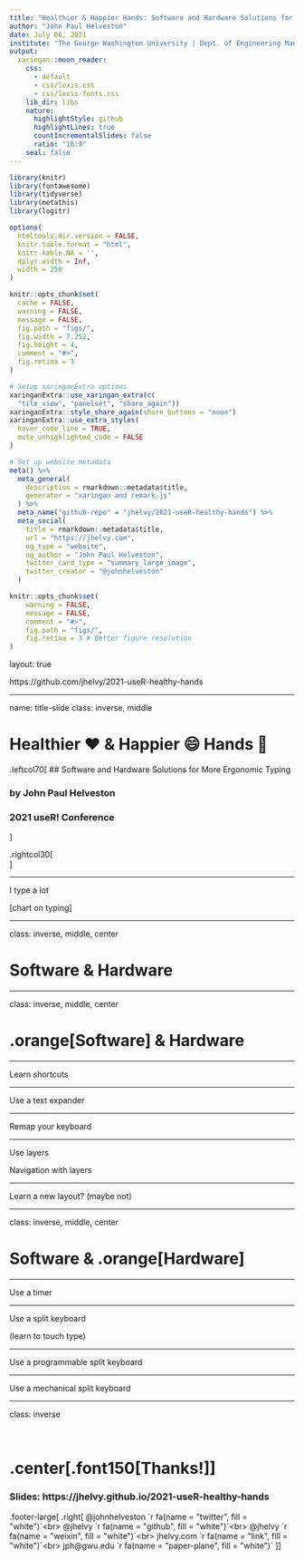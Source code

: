 ```yaml
---
title: "Healthier & Happier Hands: Software and Hardware Solutions for More Ergonomic Typing"
author: "John Paul Helveston"
date: July 06, 2021
institute: "The George Washington University | Dept. of Engineering Management and Systems Engineering"
output:
  xaringan::moon_reader:
    css:
      - default
      - css/lexis.css
      - css/lexis-fonts.css
    lib_dir: libs
    nature:
      highlightStyle: github
      highlightLines: true
      countIncrementalSlides: false
      ratio: "16:9"
    seal: false
---
```


```r
library(knitr)
library(fontawesome)
library(tidyverse)
library(metathis)
library(logitr)

options(
  htmltools.dir.version = FALSE,
  knitr.table.format = "html",
  knitr.kable.NA = '',
  dplyr.width = Inf,
  width = 250
)

knitr::opts_chunk$set(
  cache = FALSE,
  warning = FALSE,
  message = FALSE,
  fig.path = "figs/",
  fig.width = 7.252,
  fig.height = 4,
  comment = "#>",
  fig.retina = 3
)

# Setup xaringanExtra options
xaringanExtra::use_xaringan_extra(c(
  "tile_view", "panelset", "share_again"))
xaringanExtra::style_share_again(share_buttons = "none")
xaringanExtra::use_extra_styles(
  hover_code_line = TRUE,
  mute_unhighlighted_code = FALSE
)

# Set up website metadata
meta() %>%
  meta_general(
    description = rmarkdown::metadata$title,
    generator = "xaringan and remark.js"
  ) %>%
  meta_name("github-repo" = "jhelvy/2021-useR-healthy-hands") %>%
  meta_social(
    title = rmarkdown::metadata$title,
    url = "https://jhelvy.com",
    og_type = "website",
    og_author = "John Paul Helveston",
    twitter_card_type = "summary_large_image",
    twitter_creator = "@johnhelveston"
  )

knitr::opts_chunk$set(
    warning = FALSE,
    message = FALSE,
    comment = "#>",
    fig.path = "figs/",
    fig.retina = 3 # Better figure resolution
)
```

layout: true

<!-- this adds the link footer to all slides, depends on my-footer class in css-->

<div class="footer-small">
<span>
https://github.com/jhelvy/2021-useR-healthy-hands
</span>
</div>

---

name: title-slide
class: inverse, middle

# Healthier ❤️ & Happier 😄 Hands 🙌

.leftcol70[
## Software and Hardware Solutions for More Ergonomic Typing

### by John Paul Helveston

### 2021 useR! Conference
]

.rightcol30[
<br><center>
<img src="images/user-logo-color.png">
</center>
]

---

I type a lot

[chart on typing]

---

class: inverse, middle, center

# Software & Hardware

---

class: inverse, middle, center

# .orange[Software] & Hardware

---

Learn shortcuts

---

Use a text expander

---

Remap your keyboard

---

Use layers

Navigation with layers

---

Learn a new layout?
(maybe not)

---

class: inverse, middle, center

# Software & .orange[Hardware]

---

Use a timer

---

Use a split keyboard

(learn to touch type)

---

Use a programmable split keyboard

---

Use a mechanical split keyboard

---

class: inverse

<br>

# .center[.font150[Thanks!]]

### Slides: https://jhelvy.github.io/2021-useR-healthy-hands

.footer-large[
.right[
@johnhelveston `r fa(name = "twitter", fill = "white")`<br>
@jhelvy `r fa(name = "github", fill = "white")`<br>
@jhelvy `r fa(name = "weixin", fill = "white")`<br>
jhelvy.com `r fa(name = "link", fill = "white")`<br>
jph@gwu.edu `r fa(name = "paper-plane", fill = "white")`
]]
